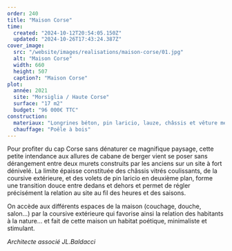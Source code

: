 ```yaml
---
order: 240
title: "Maison Corse"
time:
  created: "2024-10-12T20:54:05.150Z"
  updated: "2024-10-26T17:43:24.387Z"
cover_image:
  src: "/website/images/realisations/maison-corse/01.jpg"
  alt: "Maison Corse"
  width: 660
  height: 507
  caption?: "Maison Corse"
plot:
  année: 2021
  site: "Morsiglia / Haute Corse"
  surface: "17 m2"
  budget: "96 000€ TTC"
construction:
  materiaux: "Longrines béton, pin laricio, lauze, châssis et vêture mélèze"
  chauffage: "Poêle à bois"
---
```


Pour profiter du cap Corse sans dénaturer ce magnifique paysage, cette petite intendance aux allures de cabane de berger vient se poser sans dérangement entre deux murets construits par les anciens sur un site à fort dénivelé.
La limite épaisse constituée des châssis vitrés coulissants, de la coursive extérieure, et des volets de pin laricio en deuxième plan, forme une transition douce entre dedans et dehors et permet de régler précisément la relation au site au fil des heures et des saisons.

On accède aux différents espaces de la maison (couchage, douche, salon…) par la coursive extérieure qui favorise ainsi la relation des habitants à la nature… et fait de cette maison un habitat poétique, minimaliste et stimulant.

_Architecte associé JL.Baldacci_
